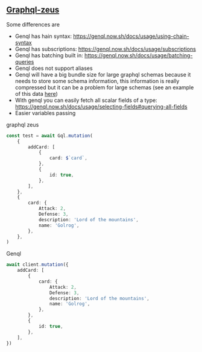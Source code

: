 ## [Graphql-zeus](https://github.com/graphql-editor/graphql-zeus)

Some differences are

-   Genql has hain syntax: https://genql.now.sh/docs/usage/using-chain-syntax
-   Genql has subscriptions: https://genql.now.sh/docs/usage/subscriptions
-   Genql has batching built in: https://genql.now.sh/docs/usage/batching-queries
-   Genql does not support aliases
-   Genql will have a big bundle size for large graphql schemas because it needs to store some schema information, this information is really compressed but it can be a problem for large schemas (see an example of this data [here](https://github.com/remorses/genql/blob/v2.4.0/example-usage/generated/types.esm.js))
-   With genql you can easily fetch all scalar fields of a type: https://genql.now.sh/docs/usage/selecting-fields#querying-all-fields
-   Easier variables passing

graphql zeus

```ts
const test = await Gql.mutation(
    {
        addCard: [
            {
                card: $`card`,
            },
            {
                id: true,
            },
        ],
    },
    {
        card: {
            Attack: 2,
            Defense: 3,
            description: 'Lord of the mountains',
            name: 'Golrog',
        },
    },
)
```

Genql

```ts
await client.mutation({
    addCard: [
        {
            card: {
                Attack: 2,
                Defense: 3,
                description: 'Lord of the mountains',
                name: 'Golrog',
            },
        },
        {
            id: true,
        },
    ],
})
```
